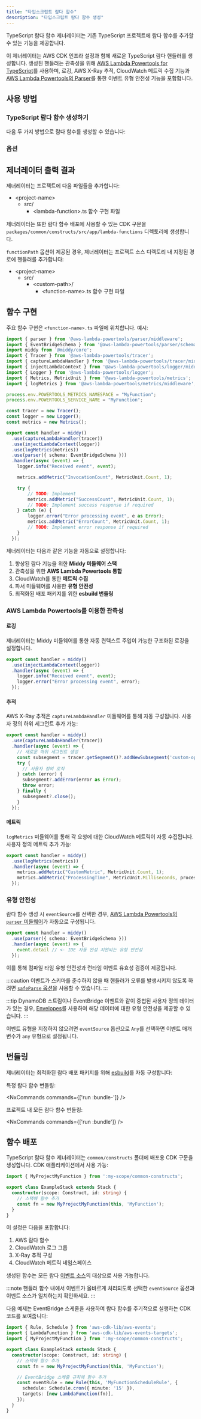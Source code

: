 ```yaml
---
title: "타입스크립트 람다 함수"
description: "타입스크립트 람다 함수 생성"
---
```





TypeScript 람다 함수 제너레이터는 기존 TypeScript 프로젝트에 람다 함수를 추가할 수 있는 기능을 제공합니다.

이 제너레이터는 AWS CDK 인프라 설정과 함께 새로운 TypeScript 람다 핸들러를 생성합니다. 생성된 핸들러는 관측성을 위해 [AWS Lambda Powertools for TypeScript](https://docs.powertools.aws.dev/lambda/typescript/latest/)를 사용하며, 로깅, AWS X-Ray 추적, CloudWatch 메트릭 수집 기능과 [AWS Lambda Powertools의 Parser](https://docs.powertools.aws.dev/lambda/typescript/latest/utilities/parser/)를 통한 이벤트 유형 안전성 기능을 포함합니다.

## 사용 방법

### TypeScript 람다 함수 생성하기

다음 두 가지 방법으로 람다 함수를 생성할 수 있습니다:

<RunGenerator generator="ts#lambda-function" />

### 옵션

<GeneratorParameters generator="ts#lambda-function" />

## 제너레이터 출력 결과

제너레이터는 프로젝트에 다음 파일들을 추가합니다:

<FileTree>

- \<project-name>
  - src/
    - \<lambda-function>.ts 함수 구현 파일

</FileTree>

제너레이터는 또한 람다 함수 배포에 사용할 수 있는 CDK 구문을 `packages/common/constructs/src/app/lambda-functions` 디렉토리에 생성합니다.

`functionPath` 옵션이 제공된 경우, 제너레이터는 프로젝트 소스 디렉토리 내 지정된 경로에 핸들러를 추가합니다:

<FileTree>

- \<project-name>
  - src/
    - \<custom-path>/
      - \<function-name>.ts 함수 구현 파일

</FileTree>

## 함수 구현

주요 함수 구현은 `<function-name>.ts` 파일에 위치합니다. 예시:

```typescript
import { parser } from '@aws-lambda-powertools/parser/middleware';
import { EventBridgeSchema } from '@aws-lambda-powertools/parser/schemas';
import middy from '@middy/core';
import { Tracer } from '@aws-lambda-powertools/tracer';
import { captureLambdaHandler } from '@aws-lambda-powertools/tracer/middleware';
import { injectLambdaContext } from '@aws-lambda-powertools/logger/middleware';
import { Logger } from '@aws-lambda-powertools/logger';
import { Metrics, MetricUnit } from '@aws-lambda-powertools/metrics';
import { logMetrics } from '@aws-lambda-powertools/metrics/middleware';

process.env.POWERTOOLS_METRICS_NAMESPACE = "MyFunction";
process.env.POWERTOOLS_SERVICE_NAME = "MyFunction";

const tracer = new Tracer();
const logger = new Logger();
const metrics = new Metrics();

export const handler = middy()
  .use(captureLambdaHandler(tracer))
  .use(injectLambdaContext(logger))
  .use(logMetrics(metrics))
  .use(parser({ schema: EventBridgeSchema }))
  .handler(async (event) => {
    logger.info("Received event", event);

    metrics.addMetric("InvocationCount", MetricUnit.Count, 1);

    try {
        // TODO: Implement
        metrics.addMetric("SuccessCount", MetricUnit.Count, 1);
        // TODO: Implement success response if required
    } catch (e) {
        logger.error("Error processing event", e as Error);
        metrics.addMetric("ErrorCount", MetricUnit.Count, 1);
        // TODO: Implement error response if required
    }
  });
```

제너레이터는 다음과 같은 기능을 자동으로 설정합니다:

1. 향상된 람다 기능을 위한 **Middy 미들웨어 스택**
2. 관측성을 위한 **AWS Lambda Powertools 통합**
3. CloudWatch를 통한 **메트릭 수집**
4. 파서 미들웨어를 사용한 **유형 안전성**
5. 최적화된 배포 패키지를 위한 **esbuild 번들링**

### AWS Lambda Powertools를 이용한 관측성

#### 로깅

제너레이터는 Middy 미들웨어를 통한 자동 컨텍스트 주입이 가능한 구조화된 로깅을 설정합니다.

```typescript
export const handler = middy()
  .use(injectLambdaContext(logger))
  .handler(async (event) => {
    logger.info("Received event", event);
    logger.error("Error processing event", error);
  });
```

#### 추적

AWS X-Ray 추적은 `captureLambdaHandler` 미들웨어를 통해 자동 구성됩니다. 사용자 정의 하위 세그먼트 추가 가능:

```typescript
export const handler = middy()
  .use(captureLambdaHandler(tracer))
  .handler(async (event) => {
    // 새로운 하위 세그먼트 생성
    const subsegment = tracer.getSegment()?.addNewSubsegment('custom-operation');
    try {
      // 사용자 정의 로직
    } catch (error) {
      subsegment?.addError(error as Error);
      throw error;
    } finally {
      subsegment?.close();
    }
  });
```

#### 메트릭

`logMetrics` 미들웨어를 통해 각 요청에 대한 CloudWatch 메트릭이 자동 수집됩니다. 사용자 정의 메트릭 추가 가능:

```typescript
export const handler = middy()
  .use(logMetrics(metrics))
  .handler(async (event) => {
    metrics.addMetric("CustomMetric", MetricUnit.Count, 1);
    metrics.addMetric("ProcessingTime", MetricUnit.Milliseconds, processingTime);
  });
```

### 유형 안전성

람다 함수 생성 시 `eventSource`를 선택한 경우, [AWS Lambda Powertools의 `parser` 미들웨어](https://docs.powertools.aws.dev/lambda/typescript/latest/utilities/parser/)가 자동으로 구성됩니다.

```typescript {4}
export const handler = middy()
  .use(parser({ schema: EventBridgeSchema }))
  .handler(async (event) => {
    event.detail // <- IDE 자동 완성 지원되는 유형 안전성
  });
```

이를 통해 컴파일 타임 유형 안전성과 런타임 이벤트 유효성 검증이 제공됩니다.

:::caution
이벤트가 스키마를 준수하지 않을 때 핸들러가 오류를 발생시키지 않도록 하려면 [`safeParse` 옵션](https://docs.powertools.aws.dev/lambda/typescript/latest/utilities/parser/#safe-parsing)을 사용할 수 있습니다.
:::

:::tip
DynamoDB 스트림이나 EventBridge 이벤트와 같이 중첩된 사용자 정의 데이터가 있는 경우, [Envelopes](https://docs.powertools.aws.dev/lambda/typescript/latest/utilities/parser/#envelopes)를 사용하여 해당 데이터에 대한 유형 안전성을 제공할 수 있습니다.
:::

이벤트 유형을 지정하지 않으려면 `eventSource` 옵션으로 `Any`를 선택하면 이벤트 매개변수가 `any` 유형으로 설정됩니다.

## 번들링

제너레이터는 최적화된 람다 배포 패키지를 위해 [esbuild](https://esbuild.github.io/)를 자동 구성합니다:

특정 람다 함수 번들링:

<NxCommands commands={['run <project-name>:bundle-<function-name>']} />

프로젝트 내 모든 람다 함수 번들링:

<NxCommands commands={['run <project-name>:bundle']} />

## 함수 배포

TypeScript 람다 함수 제너레이터는 `common/constructs` 폴더에 배포용 CDK 구문을 생성합니다. CDK 애플리케이션에서 사용 가능:

```typescript {1, 6}
import { MyProjectMyFunction } from ':my-scope/common-constructs';

export class ExampleStack extends Stack {
  constructor(scope: Construct, id: string) {
    // 스택에 함수 추가
    const fn = new MyProjectMyFunction(this, 'MyFunction');
  }
}
```

이 설정은 다음을 포함합니다:

1. AWS 람다 함수
2. CloudWatch 로그 그룹
3. X-Ray 추적 구성
4. CloudWatch 메트릭 네임스페이스

생성된 함수는 모든 람다 [이벤트 소스](https://docs.powertools.aws.dev/lambda/typescript/latest/utilities/parser/)의 대상으로 사용 가능합니다.

:::note
핸들러 함수 내에서 이벤트가 올바르게 처리되도록 선택한 `eventSource` 옵션과 이벤트 소스가 일치하는지 확인하세요.
:::

다음 예제는 EventBridge 스케줄을 사용하여 람다 함수를 주기적으로 실행하는 CDK 코드를 보여줍니다:

```typescript
import { Rule, Schedule } from 'aws-cdk-lib/aws-events';
import { LambdaFunction } from 'aws-cdk-lib/aws-events-targets';
import { MyProjectMyFunction } from ':my-scope/common-constructs';

export class ExampleStack extends Stack {
  constructor(scope: Construct, id: string) {
    // 스택에 함수 추가
    const fn = new MyProjectMyFunction(this, 'MyFunction');

    // EventBridge 스케줄 규칙에 함수 추가
    const eventRule = new Rule(this, 'MyFunctionScheduleRule', {
      schedule: Schedule.cron({ minute: '15' }),
      targets: [new LambdaFunction(fn)],
    });
  }
}
```